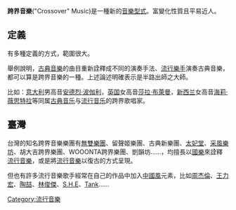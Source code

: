 '''跨界音樂'''("Crossover" Music)是一種新的[[音樂型式|音樂型式]]。富變化性質且平易近人。

== 定義 ==
有多種定義的方式，範圍很大。

舉例說明，[[古典音樂|古典音樂]]的曲目重新詮釋成不同的演奏手法、[[流行音樂|流行樂手]]演奏古典音樂，都可以算是跨界音樂的一種。上述論述明確表示是半路出師之大師。

比如：[[意大利|意大利]]男高音[[安德烈·波伽利|安德烈·波伽利]]，[[英国|英国]]女高音[[莎拉·布萊曼|莎拉·布萊曼]]，[[新西兰|新西兰]]女高音[[海莉·薇思特拉|海莉·薇思特拉]]等同属[[古典音乐|古典音乐]]与[[流行音乐|流行音乐]]的跨界歌唱家。

== 臺灣 ==
台灣的知名跨界音樂樂團有[[無雙樂團|無雙樂團]]、留聲姬樂團、古典新樂團、[[太妃堂|太妃堂]]、[[采風樂坊|采風樂坊]]、胡大吉跨界樂團、WOOONTA跨界樂團、剴韻坊……，均擅長以[[國樂|國樂]]來詮釋[[流行音樂|流行音樂]]，或是將[[流行音樂|流行音樂]]以復古的方式呈現。

但也有許多流行音樂歌手經常在自己的作品中加入[[中國風音樂|中國風]]元素，比如[[周杰倫|周杰倫]]、[[王力宏|王力宏]]、[[陶喆|陶喆]]、[[林俊傑|林俊傑]]、[[S.H.E|S.H.E]]、[[呂建中|Tank]]……

{{音樂類型小作品}}
[[Category:流行音樂|Category:流行音樂]]